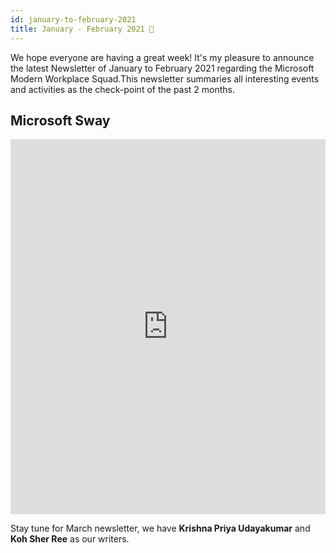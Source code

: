 ```yaml
---
id: january-to-february-2021
title: January - February 2021 🎉
---
```



<AuthorCard name="Krena Shree Paidathalli" image="/img/squad-profile-images/krena-shree.jpg" role="Microsoft MWS Ambassador" linkedinUrl="https://www.linkedin.com/in/krena-shree-0953b61a3/" />

We hope everyone are having a great week! It's my pleasure to announce the latest Newsletter of January to February 2021 regarding the Microsoft Modern Workplace Squad.This newsletter summaries all interesting events and activities as the check-point of the past 2 months.

## Microsoft Sway

<p>
  <iframe
    width="100%"
    height="600px"
    src="https://sway.office.com/s/IEBaniQsUVxvB1TR/embed"
    frameborder="0"
    marginheight="0"
    marginwidth="0"
    max-width="100%"
    sandbox="allow-forms allow-modals allow-orientation-lock allow-popups allow-same-origin allow-scripts"
    scrolling="yes"
    allowfullscreen
    mozallowfullscreen
    msallowfullscreen
    webkitallowfullscreen
    loading="lazy"
  ></iframe>
</p>

Stay tune for March newsletter, we have **Krishna Priya Udayakumar** and **Koh Sher Ree** as our writers.
